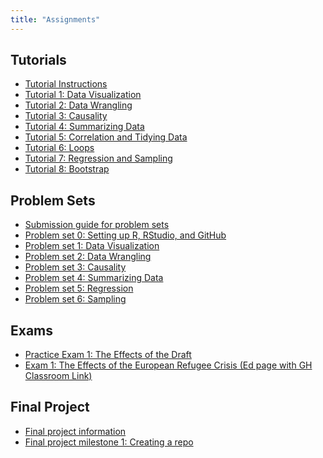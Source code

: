 ```yaml
---
title: "Assignments"
---
```


## Tutorials

- [Tutorial Instructions](/assignments/tutorials.qmd)
- [Tutorial 1: Data Visualization](https://mblackwell.shinyapps.io/01-r-basics-data-viz/)
- [Tutorial 2: Data Wrangling](https://mblackwell.shinyapps.io/02-data-wrangling/)
- [Tutorial 3: Causality](https://mblackwell.shinyapps.io/03-causality/)
- [Tutorial 4: Summarizing Data](https://mblackwell.shinyapps.io/04-summarizing-data/)
- [Tutorial 5: Correlation and Tidying Data](https://mblackwell.shinyapps.io/05-correlation-tidying/)
- [Tutorial 6: Loops](https://mblackwell.shinyapps.io/06-loops/)
- [Tutorial 7: Regression and Sampling](https://mblackwell.shinyapps.io/07-regression/)
- [Tutorial 8: Bootstrap](https://mblackwell.shinyapps.io/08-bootstrap/)

## Problem Sets

- [Submission guide for problem sets](/assignments/problem-sets.html)
- [Problem set 0: Setting up R, RStudio, and GitHub](/assignments/00-problem-set.html)
- [Problem set 1: Data Visualization](/assignments/01_hw_data_viz.qmd) 
- [Problem set 2: Data Wrangling](/assignments/02_hw_data_wrangling.qmd) 
- [Problem set 3: Causality](/assignments/03_hw_causality.qmd) 
- [Problem set 4: Summarizing Data](/assignments/04_hw_summarizing.qmd) 
- [Problem set 5: Regression](/assignments/05_hw_regression.qmd) 
- [Problem set 6: Sampling](/assignments/06_hw_sampling.qmd) 

## Exams

- [Practice Exam 1: The Effects of the Draft](/assignments/05_prex_draft.qmd)
- [Exam 1: The Effects of the European Refugee Crisis (Ed page with GH Classroom Link)](https://edstem.org/us/courses/24957/resources)


## Final Project 

- [Final project information](/assignments/final-project.html)
- [Final project milestone 1: Creating a repo](/assignments/distill.qmd)

